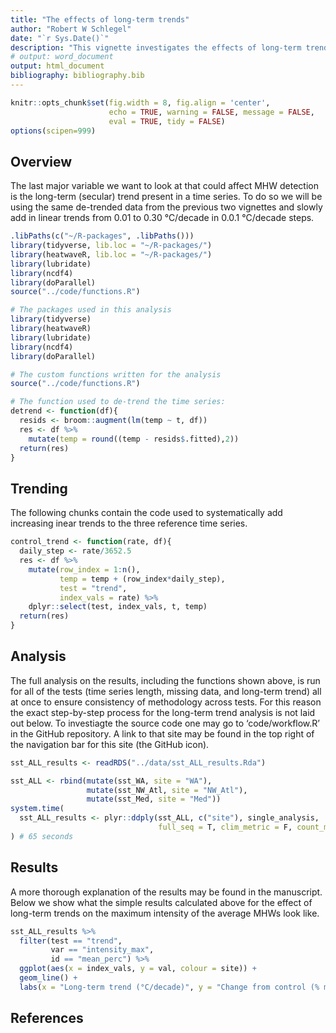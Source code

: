 ```yaml
---
title: "The effects of long-term trends"
author: "Robert W Schlegel"
date: "`r Sys.Date()`"
description: "This vignette investigates the effects of long-term trends on MHW detection."
# output: word_document
output: html_document
bibliography: bibliography.bib
---
```


```r
knitr::opts_chunk$set(fig.width = 8, fig.align = 'center',
                      echo = TRUE, warning = FALSE, message = FALSE, 
                      eval = TRUE, tidy = FALSE)
options(scipen=999)
```

## Overview

The last major variable we want to look at that could affect MHW detection is the long-term (secular) trend present in a time series. To do so we will be using the same de-trended data from the previous two vignettes and slowly add in linear trends from 0.01 to 0.30 °C/decade in 0.0.1 °C/decade steps.

```r
.libPaths(c("~/R-packages", .libPaths()))
library(tidyverse, lib.loc = "~/R-packages/")
library(heatwaveR, lib.loc = "~/R-packages/")
library(lubridate)
library(ncdf4)
library(doParallel)
source("../code/functions.R")
```

```r
# The packages used in this analysis
library(tidyverse)
library(heatwaveR)
library(lubridate)
library(ncdf4)
library(doParallel)

# The custom functions written for the analysis
source("../code/functions.R")
```

```r
# The function used to de-trend the time series:
detrend <- function(df){
  resids <- broom::augment(lm(temp ~ t, df))
  res <- df %>%
    mutate(temp = round((temp - resids$.fitted),2))
  return(res)
}
```


## Trending

The following chunks contain the code used to systematically add increasing inear trends to the three reference time series.

```r
control_trend <- function(rate, df){
  daily_step <- rate/3652.5
  res <- df %>%
    mutate(row_index = 1:n(),
           temp = temp + (row_index*daily_step),
           test = "trend",
           index_vals = rate) %>%
    dplyr::select(test, index_vals, t, temp)
  return(res)
}
```


## Analysis

The full analysis on the results, including the functions shown above, is run for all of the tests (time series length, missing data, and long-term trend) all at once to ensure consistency of methodology across tests. For this reason the exact step-by-step process for the long-term trend analysis is not laid out below. To investiagte the source code one may go to 'code/workflow.R' in the GitHub repository. A link to that site may be found in the top right of the navigation bar for this site (the GitHub icon).

```r
sst_ALL_results <- readRDS("../data/sst_ALL_results.Rda")
```


```r
sst_ALL <- rbind(mutate(sst_WA, site = "WA"),
                 mutate(sst_NW_Atl, site = "NW_Atl"),
                 mutate(sst_Med, site = "Med"))
system.time(
  sst_ALL_results <- plyr::ddply(sst_ALL, c("site"), single_analysis, .parallel = T,
                                 full_seq = T, clim_metric = F, count_miss = T, windows = T)
) # 65 seconds
```


## Results

A more thorough explanation of the results may be found in the manuscript. Below we show what the simple results calculated above for the effect of long-term trends on the maximum intensity of the average MHWs look like.

```r
sst_ALL_results %>% 
  filter(test == "trend",
         var == "intensity_max",
         id == "mean_perc") %>% 
  ggplot(aes(x = index_vals, y = val, colour = site)) +
  geom_line() +
  labs(x = "Long-term trend (°C/decade)", y = "Change from control (% max intensity (°C))", colour = "Site")
```


## References

